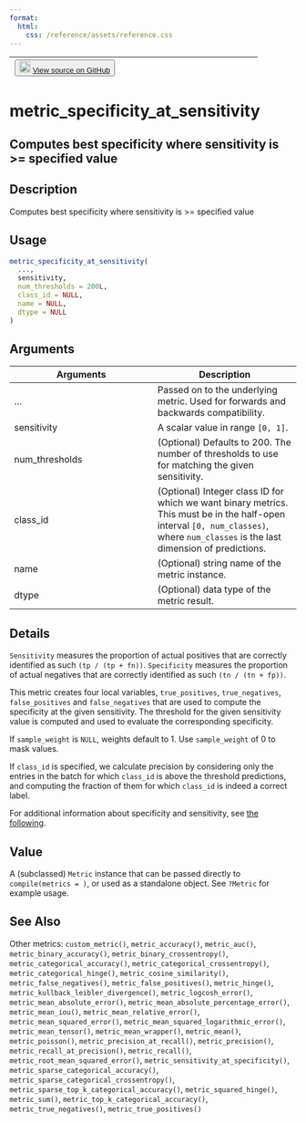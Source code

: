 ```yaml
---
format:
  html:
    css: /reference/assets/reference.css
---
```


| <button class="button"> ![](/reference/assets/GitHub-Mark-32px.png){width="20"} [View source on GitHub](https://github.com/rstudio/keras//blob/main/R/metrics.R#L587) </button> |
|:------------------------------:|:--------------------------------------:|

# metric_specificity_at_sensitivity

## Computes best specificity where sensitivity is >= specified value

## Description
Computes best specificity where sensitivity is >= specified value 


## Usage
```r
metric_specificity_at_sensitivity( 
  ..., 
  sensitivity, 
  num_thresholds = 200L, 
  class_id = NULL, 
  name = NULL, 
  dtype = NULL 
) 
```

## Arguments
|Arguments|Description|
|---|---|
| ... | Passed on to the underlying metric. Used for forwards and backwards compatibility. |
| sensitivity | A scalar value in range `[0, 1]`. |
| num_thresholds | (Optional) Defaults to 200. The number of thresholds to use for matching the given sensitivity. |
| class_id | (Optional) Integer class ID for which we want binary metrics. This must be in the half-open interval `[0, num_classes)`, where `num_classes` is the last dimension of predictions. |
| name | (Optional) string name of the metric instance. |
| dtype | (Optional) data type of the metric result. |

## Details

`Sensitivity` measures the proportion of actual positives that are correctly identified as such `(tp / (tp + fn))`. `Specificity` measures the proportion of actual negatives that are correctly identified as such `(tn / (tn + fp))`. 

This metric creates four local variables, `true_positives`, `true_negatives`, `false_positives` and `false_negatives` that are used to compute the specificity at the given sensitivity. The threshold for the given sensitivity value is computed and used to evaluate the corresponding specificity. 

If `sample_weight` is `NULL`, weights default to 1. Use `sample_weight` of 0 to mask values. 

If `class_id` is specified, we calculate precision by considering only the entries in the batch for which `class_id` is above the threshold predictions, and computing the fraction of them for which `class_id` is indeed a correct label. 

For additional information about specificity and sensitivity, see [the following](https://en.wikipedia.org/wiki/Sensitivity_and_specificity). 


## Value
A (subclassed) `Metric` instance that can be passed directly to `compile(metrics = )`, or used as a standalone object. See `?Metric` for example usage. 



## See Also
Other metrics:  `custom_metric()`, `metric_accuracy()`, `metric_auc()`, `metric_binary_accuracy()`, `metric_binary_crossentropy()`, `metric_categorical_accuracy()`, `metric_categorical_crossentropy()`, `metric_categorical_hinge()`, `metric_cosine_similarity()`, `metric_false_negatives()`, `metric_false_positives()`, `metric_hinge()`, `metric_kullback_leibler_divergence()`, `metric_logcosh_error()`, `metric_mean_absolute_error()`, `metric_mean_absolute_percentage_error()`, `metric_mean_iou()`, `metric_mean_relative_error()`, `metric_mean_squared_error()`, `metric_mean_squared_logarithmic_error()`, `metric_mean_tensor()`, `metric_mean_wrapper()`, `metric_mean()`, `metric_poisson()`, `metric_precision_at_recall()`, `metric_precision()`, `metric_recall_at_precision()`, `metric_recall()`, `metric_root_mean_squared_error()`, `metric_sensitivity_at_specificity()`, `metric_sparse_categorical_accuracy()`, `metric_sparse_categorical_crossentropy()`, `metric_sparse_top_k_categorical_accuracy()`, `metric_squared_hinge()`, `metric_sum()`, `metric_top_k_categorical_accuracy()`, `metric_true_negatives()`, `metric_true_positives()`

